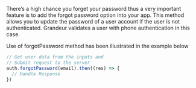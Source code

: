 

There’s a high chance you forget your password thus a very important feature is to add the forgot password option into your app. This method allows you to update the password of a user account if the user is not authenticated. Grandeur validates a user with phone authentication in this case. 

Use of forgotPassword method has been illustrated in the example below

```js
// Get user data from the inputs and
// Submit request to the server
auth.forgotPassword(email).then((res) => {
  // Handle Response
})
```

